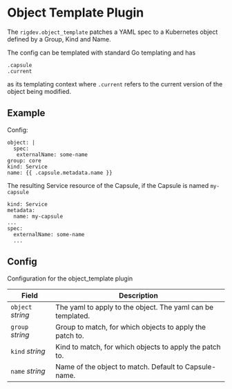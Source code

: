 # Object Template Plugin

The `rigdev.object_template` patches a YAML spec to a Kubernetes object defined by a Group, Kind and Name.

The config can be templated with standard Go templating and has
```
.capsule
.current
```
as its templating context where `.current` refers to the current version of the object being modified.

## Example
Config:
```
object: | 
  spec:
   externalName: some-name 
group: core
kind: Service
name: {{ .capsule.metadata.name }}
```
The resulting Service resource of the Capsule, if the Capsule is named `my-capsule`
```
kind: Service
metadata:
  name: my-capsule
...
spec:
  externalName: some-name
  ...
```
## Config



Configuration for the object_template plugin

| Field | Description |
| --- | --- |
| `object` _string_ | The yaml to apply to the object. The yaml can be templated. |
| `group` _string_ | Group to match, for which objects to apply the patch to. |
| `kind` _string_ | Kind to match, for which objects to apply the patch to. |
| `name` _string_ | Name of the object to match. Default to Capsule-name. |

